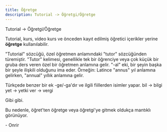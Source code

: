 ```yaml
---
title: Öğretge
description: Tutorial -> Öğretgi/Öğretge
---
```


Tutorial -> Öğretgi/Öğretge

Tutorial, kurs, video kurs ve önceden kayıt edilmiş öğretici içerikler yerine **öğretge** kullanılabilir.

"Tutorial" sözcüğü, özel öğretmen anlamındaki "tutor" sözcüğünden türemiştir. "Tutor" kelimesi, genellikle tek bir öğrenciye veya çok küçük bir gruba ders veren özel bir öğretmen anlamına gelir.
"-al" eki, bir şeyin başka bir şeyle ilişkili olduğunu ima eder.
Örneğin: Latince "annus" yıl anlamına gelirken, "annual" yıllık anlamına gelir.

Türkçede benzer bir ek -ge/-ga'dır ve ilgili fiillerden isimler yapar.
bil -> bilgi
yet -> yetki
ver -> vergi

Gibi gibi.

Bu nedenle, öğret'ten öğretge veya öğretgi'ye gitmek oldukça mantıklı görünüyor.

\- Onrir
